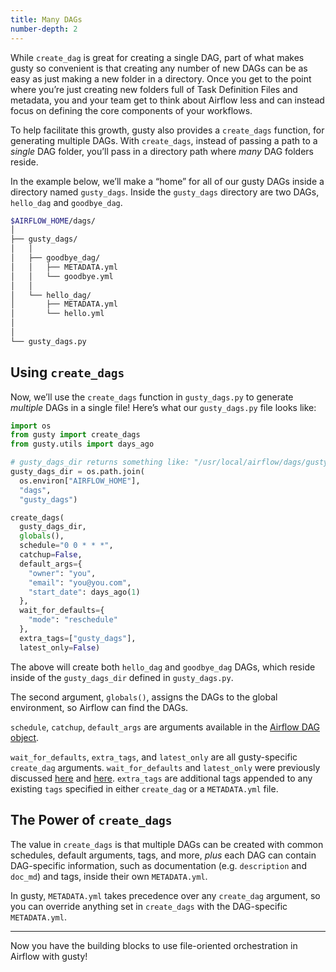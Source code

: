 ```yaml
---
title: Many DAGs
number-depth: 2
---
```


While `create_dag` is great for creating a single DAG, part of what makes gusty so convenient is that creating any number of new DAGs can be as easy as just making a new folder in a directory. Once you get to the point where you're just creating new folders full of Task Definition Files and metadata, you and your team get to think about Airflow less and can instead focus on defining the core components of your workflows.

To help facilitate this growth, gusty also provides a `create_dags` function, for generating multiple DAGs. With `create_dags`, instead of passing a path to a *single* DAG folder, you'll pass in a directory path where *many* DAG folders reside.

In the example below, we'll make a "home" for all of our gusty DAGs inside a directory named `gusty_dags`. Inside the `gusty_dags` directory are two DAGs, `hello_dag` and `goodbye_dag`.

```sh
$AIRFLOW_HOME/dags/
│
├── gusty_dags/
│   │
│   ├── goodbye_dag/
│   │   ├── METADATA.yml
│   │   └── goodbye.yml
│   │
│   └── hello_dag/
│       ├── METADATA.yml
│       └── hello.yml
│
│
└── gusty_dags.py
```

## Using `create_dags`

Now, we'll use the `create_dags` function in `gusty_dags.py` to generate *multiple* DAGs in a single file! Here's what our `gusty_dags.py` file looks like:

```py
import os
from gusty import create_dags
from gusty.utils import days_ago

# gusty_dags_dir returns something like: "/usr/local/airflow/dags/gusty_dags"
gusty_dags_dir = os.path.join(
  os.environ["AIRFLOW_HOME"], 
  "dags", 
  "gusty_dags")

create_dags(
  gusty_dags_dir,
  globals(),
  schedule="0 0 * * *",
  catchup=False,
  default_args={
    "owner": "you",
    "email": "you@you.com",
    "start_date": days_ago(1)
  },
  wait_for_defaults={
    "mode": "reschedule"
  },
  extra_tags=["gusty_dags"],
  latest_only=False)
```

The above will create both `hello_dag` and `goodbye_dag` DAGs, which reside inside of the `gusty_dags_dir` defined in `gusty_dags.py`.

The second argument, `globals()`, assigns the DAGs to the global environment, so Airflow can find the DAGs.

`schedule`, `catchup`, `default_args` are arguments available in the [Airflow DAG object](https://airflow.apache.org/docs/apache-airflow/stable/_api/airflow/models/dag/index.html#airflow.models.dag.DAG).

`wait_for_defaults`, `extra_tags`, and `latest_only` are all gusty-specific `create_dag` arguments. `wait_for_defaults` and `latest_only` were previously discussed [here](task-dependencies.qmd#other-external-dependency-considerations) and [here](gusty-basics.qmd#dag-file). `extra_tags` are additional tags appended to any existing `tags` specified in either `create_dag` or a `METADATA.yml` file.

## The Power of `create_dags`

The value in `create_dags` is that multiple DAGs can be created with common schedules, default arguments, tags, and more, *plus* each DAG can contain DAG-specific information, such as documentation (e.g. `description` and `doc_md`) and tags, inside their own `METADATA.yml`.

In gusty, `METADATA.yml` takes precedence over any `create_dag` argument, so you can override anything set in `create_dags` with the DAG-specific `METADATA.yml`.

---

Now you have the building blocks to use file-oriented orchestration in Airflow with gusty!
